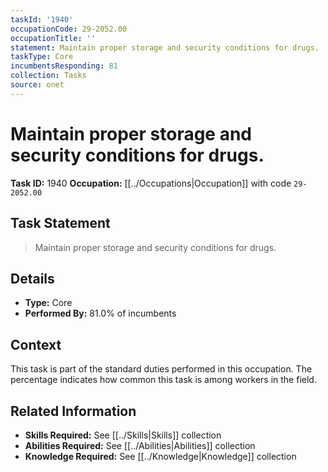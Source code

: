 ```yaml
---
taskId: '1940'
occupationCode: 29-2052.00
occupationTitle: ''
statement: Maintain proper storage and security conditions for drugs.
taskType: Core
incumbentsResponding: 81
collection: Tasks
source: onet
---
```

# Maintain proper storage and security conditions for drugs.

**Task ID:** 1940
**Occupation:** [[../Occupations|Occupation]] with code `29-2052.00`

## Task Statement

> Maintain proper storage and security conditions for drugs.

## Details

- **Type:** Core
- **Performed By:** 81.0% of incumbents

## Context

This task is part of the standard duties performed in this occupation. The percentage indicates how common this task is among workers in the field.

## Related Information

- **Skills Required:** See [[../Skills|Skills]] collection
- **Abilities Required:** See [[../Abilities|Abilities]] collection
- **Knowledge Required:** See [[../Knowledge|Knowledge]] collection
